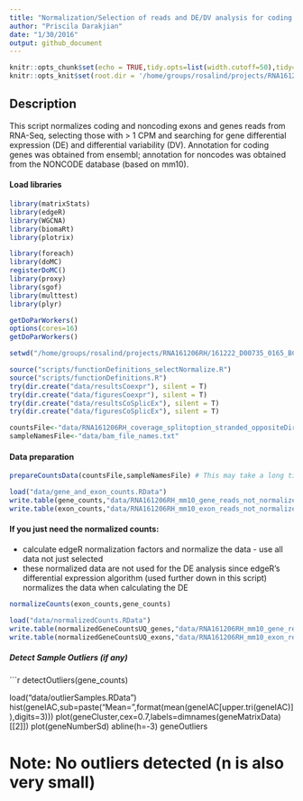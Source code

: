 ```yaml
---
title: "Normalization/Selection of reads and DE/DV analysis for coding and noncoding genes - RNASeq016 - HDID2/NPT"
author: "Priscila Darakjian"
date: "1/30/2016"
output: github_document
---
```


```r
knitr::opts_chunk$set(echo = TRUE,tidy.opts=list(width.cutoff=50),tidy=TRUE)
knitr::opts_knit$set(root.dir = '/home/groups/rosalind/projects/RNA161206RH/161222_D00735_0165_BCAAF5ANXX')
```

## Description

This script normalizes coding and noncoding exons and genes reads from RNA-Seq, selecting those with > 1 CPM and searching for gene differential expression (DE) and differential variability (DV). Annotation for coding genes was obtained from ensembl; annotation for noncodes was obtained from the NONCODE database (based on mm10).

#### Load libraries
```r
library(matrixStats)      
library(edgeR)
library(WGCNA)
library(biomaRt)
library(plotrix)

library(foreach)
library(doMC)
registerDoMC()
library(proxy)
library(sgof)
library(multtest)
library(plyr)

getDoParWorkers()
options(cores=16)
getDoParWorkers()

setwd("/home/groups/rosalind/projects/RNA161206RH/161222_D00735_0165_BCAAF5ANXX")

source("scripts/functionDefinitions_selectNormalize.R")
source("scripts/functionDefinitions.R")
try(dir.create("data/resultsCoexpr"), silent = T)
try(dir.create("data/figuresCoexpr"), silent = T)
try(dir.create("data/resultsCoSplicEx"), silent = T)
try(dir.create("data/figuresCoSplicEx"), silent = T)

countsFile<-"data/RNA161206RH_coverage_splitoption_stranded_oppositeDirection.txt"
sampleNamesFile<-"data/bam_file_names.txt"

```
#### Data preparation
```r

prepareCountsData(countsFile,sampleNamesFile) # This may take a long time

load("data/gene_and_exon_counts.RData")
write.table(gene_counts,"data/RNA161206RH_mm10_gene_reads_not_normalized.txt", sep="\t",quote=F,col.names=NA,row.names=T)
write.table(exon_counts,"data/RNA161206RH_mm10_exon_reads_not_normalized.txt", sep="\t",quote=F,col.names=NA,row.names=T)
```

#### If you just need the normalized counts:
- calculate edgeR normalization factors and normalize the data - use all data not just selected
- these normalized data are not used for the DE analysis since edgeR's differential expression algorithm (used further down in this script) normalizes the data when calculating the DE 

```r

normalizeCounts(exon_counts,gene_counts)

load("data/normalizedCounts.RData")
write.table(normalizedGeneCountsUQ_genes,"data/RNA161206RH_mm10_gene_reads_UQnormalized.txt", sep="\t",quote=F,col.names=NA,row.names=T)
write.table(normalizedGeneCountsUQ_exons,"data/RNA161206RH_mm10_exon_reads_UQnormalized.txt", sep="\t",quote=F,col.names=NA,row.names=T)

```
##### Detect Sample Outliers (if any)
```r

detectOutliers(gene_counts)

load("data/outlierSamples.RData")
hist(geneIAC,sub=paste("Mean=",format(mean(geneIAC[upper.tri(geneIAC)]),digits=3))) 
plot(geneCluster,cex=0.7,labels=dimnames(geneMatrixData)[[2]]) 
plot(geneNumberSd) 
abline(h=-3) 
geneOutliers 

# Note: No outliers detected (n is also very small)